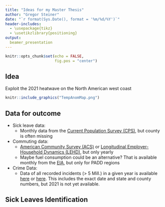 ```yaml
---
title: "Ideas for my Master Thesis"
author: "Gregor Steiner"
date: "`r format(Sys.Date(), format = '%m/%d/%Y')`"
header-includes: 
  - \usepackage{tikz}
  - \usetikzlibrary{positioning}
output:
  beamer_presentation
---
```


```r
knitr::opts_chunk$set(echo = FALSE,
                      fig.pos = "center")
```

## Idea

Exploit the 2021 heatwave on the North American west coast


```r
knitr::include_graphics("TempAnomMap.png")
```





## Data for outcome


* Sick leave data:
  + Monthly data from the [Current Population Survey (CPS)](https://www.census.gov/data/datasets/time-series/demo/cps/cps-basic.html), but county is often missing

* Commuting data: 
  + [American Community Survey (ACS)](https://data.census.gov/cedsci/table?q=ACS%20commuting&g=0100000US%240500000&tid=ACSST1Y2019.S0802) or [Longitudinal Employer-Household Dynamics (LEHD)](https://lehd.ces.census.gov/data/), but only yearly
  + Maybe fuel consumption could be an alternative? That is available monthly from the [EIA](https://www.eia.gov/opendata/qb.php?category=401685), but only for PADD regions

* Crime Data:
  + Data of all recorded incidents (> 5 Mill.) in a given year is available [here](https://www.icpsr.umich.edu/web/NACJD/series/128?start=0&SERIESQ=128&ARCHIVE=NACJD&PUBLISH_STATUS=PUBLISHED&sort=DATEUPDATED%20desc&rows=50) or [here](https://crime-data-explorer.app.cloud.gov/pages/downloads). This includes the exact date and state and county numbers, but 2021 is not yet available.


## Sick Leaves Identification

\begin{figure}
	\large{\begin{tikzpicture}[%
		->,
		>=stealth,
		node distance=1cm,
		pil/.style={
			->,
			thick,
			shorten =2pt,}
		]
		\node (1) {Heat};
		\node[right=of 1] (2) {Health};
		\node[right=of 2] (3) {Sick Leave};
		\node[above = of 1] (4) {Geography};
		\draw [->] (1) to (2);
		\draw [->] (2) to (3);
		\draw [->] (4) to (1);
		\draw [->] (4) to (2);
	\end{tikzpicture}}
	
	\caption{Causal effect of heat on sick leaves}
\end{figure}



